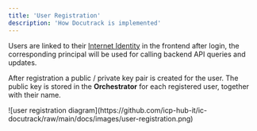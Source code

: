 ```yaml
---
title: 'User Registration'
description: 'How Docutrack is implemented'
---
```

Users are linked to their [Internet Identity](https://internetcomputer.org/internet-identity) in the frontend after login, the corresponding principal will be used for calling backend API queries and
updates.

After registration a public / private key pair is created for the user.
The public key is stored in the **Orchestrator** for each registered user, together with their name.

<Frame>
![user registration diagram](https://github.com/icp-hub-it/ic-docutrack/raw/main/docs/images/user-registration.png)
</Frame>
